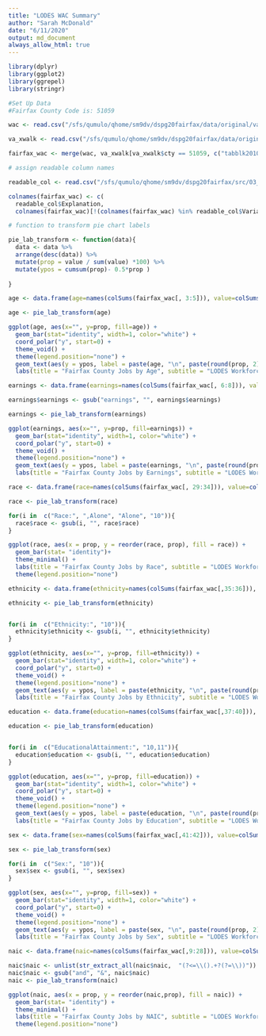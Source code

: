 ```yaml
---
title: "LODES WAC Summary"
author: "Sarah McDonald"
date: "6/11/2020"
output: md_document
always_allow_html: true
---
```


```r
library(dplyr)
library(ggplot2)
library(ggrepel)
library(stringr)

#Set Up Data
#Fairfax County Code is: 51059

wac <- read.csv("/sfs/qumulo/qhome/sm9dv/dspg20fairfax/data/original/va_wac_S000_JT00_2017.csv", colClasses = c("w_geocode" = "factor"))

va_xwalk <- read.csv("/sfs/qumulo/qhome/sm9dv/dspg20fairfax/data/original/va_xwalk.csv",  colClasses = c("tabblk2010" = "factor"))

fairfax_wac <- merge(wac, va_xwalk[va_xwalk$cty == 51059, c("tabblk2010","cty", "trct", "bgrp")], by.x = "w_geocode", by.y = "tabblk2010")

# assign readable column names

readable_col <- read.csv("/sfs/qumulo/qhome/sm9dv/dspg20fairfax/src/03_lodes_wac-summary/lodes_cols.csv")

colnames(fairfax_wac) <- c(
  readable_col$Explanation, 
  colnames(fairfax_wac)[!(colnames(fairfax_wac) %in% readable_col$Variable)])

# function to transform pie chart labels

pie_lab_transform <- function(data){
  data <- data %>% 
  arrange(desc(data)) %>%
  mutate(prop = value / sum(value) *100) %>%
  mutate(ypos = cumsum(prop)- 0.5*prop )
  
}

```



```r
age <- data.frame(age=names(colSums(fairfax_wac[, 3:5])), value=colSums(fairfax_wac[, 3:5]), row.names=NULL)

age <- pie_lab_transform(age)

ggplot(age, aes(x="", y=prop, fill=age)) +
  geom_bar(stat="identity", width=1, color="white") +
  coord_polar("y", start=0) +
  theme_void() +
  theme(legend.position="none") +
  geom_text(aes(y = ypos, label = paste(age, "\n", paste(round(prop, 2), "%"))), color = "white", size=3) +
  labs(title = "Fairfax County Jobs by Age", subtitle = "LODES Workforce Characteristics, 2017")
```

```r
earnings <- data.frame(earnings=names(colSums(fairfax_wac[, 6:8])), value=colSums(fairfax_wac[, 6:8]), row.names=NULL)

earnings$earnings <- gsub("earnings", "", earnings$earnings)

earnings <- pie_lab_transform(earnings)

ggplot(earnings, aes(x="", y=prop, fill=earnings)) +
  geom_bar(stat="identity", width=1, color="white") +
  coord_polar("y", start=0) +
  theme_void() +
  theme(legend.position="none") +
  geom_text(aes(y = ypos, label = paste(earnings, "\n", paste(round(prop, 2), "%"))), color = "white", size=3) +
  labs(title = "Fairfax County Jobs by Earnings", subtitle = "LODES Workforce Characteristics, 2017")
```


```r
race <- data.frame(race=names(colSums(fairfax_wac[, 29:34])), value=colSums(fairfax_wac[,29:34]), row.names=NULL)

race <- pie_lab_transform(race)

for(i in  c("Race:", ",Alone", "Alone", "10")){
  race$race <- gsub(i, "", race$race)
}

ggplot(race, aes(x = prop, y = reorder(race, prop), fill = race)) +
  geom_bar(stat= "identity")+
  theme_minimal() +
  labs(title = "Fairfax County Jobs by Race", subtitle = "LODES Workforce Characteristics, 2017", y = "", x = "%")+
  theme(legend.position="none") 

```


```r
ethnicity <- data.frame(ethnicity=names(colSums(fairfax_wac[,35:36])), value=colSums(fairfax_wac[, 35:36]), row.names=NULL)

ethnicity <- pie_lab_transform(ethnicity)


for(i in  c("Ethnicity:", "10")){
  ethnicity$ethnicity <- gsub(i, "", ethnicity$ethnicity)
}

ggplot(ethnicity, aes(x="", y=prop, fill=ethnicity)) +
  geom_bar(stat="identity", width=1, color="white") +
  coord_polar("y", start=0) +
  theme_void() +
  theme(legend.position="none") +
  geom_text(aes(y = ypos, label = paste(ethnicity, "\n", paste(round(prop, 2), "%"))), color = "white", size=3) +
  labs(title = "Fairfax County Jobs by Ethnicity", subtitle = "LODES Workforce Characteristics, 2017")

```



```r
education <- data.frame(education=names(colSums(fairfax_wac[,37:40])), value=colSums(fairfax_wac[, 37:40]), row.names=NULL)

education <- pie_lab_transform(education)


for(i in  c("EducationalAttainment:", "10,11")){
  education$education <- gsub(i, "", education$education)
}

ggplot(education, aes(x="", y=prop, fill=education)) +
  geom_bar(stat="identity", width=1, color="white") +
  coord_polar("y", start=0) +
  theme_void() +
  theme(legend.position="none") +
  geom_text(aes(y = ypos, label = paste(education, "\n", paste(round(prop, 2), "%"))), color = "white", size=3) +
  labs(title = "Fairfax County Jobs by Education", subtitle = "LODES Workforce Characteristics, 2017")

```

```r
sex <- data.frame(sex=names(colSums(fairfax_wac[,41:42])), value=colSums(fairfax_wac[, 41:42]), row.names=NULL)

sex <- pie_lab_transform(sex)

for(i in  c("Sex:", "10")){
  sex$sex <- gsub(i, "", sex$sex)
}

ggplot(sex, aes(x="", y=prop, fill=sex)) +
  geom_bar(stat="identity", width=1, color="white") +
  coord_polar("y", start=0) +
  theme_void() +
  theme(legend.position="none") +
  geom_text(aes(y = ypos, label = paste(sex, "\n", paste(round(prop, 2), "%"))), color = "white", size=3) +
  labs(title = "Fairfax County Jobs by Sex", subtitle = "LODES Workforce Characteristics, 2017")

```


```r
naic <- data.frame(naic=names(colSums(fairfax_wac[,9:28])), value=colSums(fairfax_wac[, 9:28]), row.names=NULL)

naic$naic <- unlist(str_extract_all(naic$naic,  "(?<=\\().+?(?=\\))"))
naic$naic <- gsub("and", "&", naic$naic)
naic <- pie_lab_transform(naic)

ggplot(naic, aes(x = prop, y = reorder(naic,prop), fill = naic)) +
  geom_bar(stat= "identity") +
  theme_minimal() +
  labs(title = "Fairfax County Jobs by NAIC", subtitle = "LODES Workforce Characteristics, 2017", y = "", x = "%")+
  theme(legend.position="none") 

```

